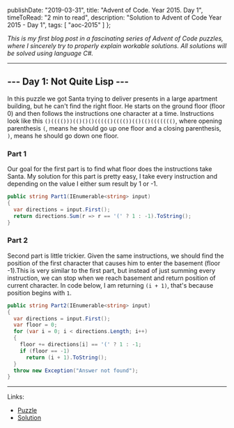   publishDate: "2019-03-31",
  title: "Advent of Code. Year 2015. Day 1",
  timeToRead: "2 min to read",
  description: "Solution to Advent of Code Year 2015 - Day 1",
  tags: [
    "aoc-2015"
  ]
};

_This is my first blog post in a fascinating series of Advent of Code puzzles, where I sincerely try to properly explain workable solutions. All solutions will be solved using language C#._

---

## --- Day 1: Not Quite Lisp ---

In this puzzle we got Santa trying to deliver presents in a large apartment building, but he can't find the right floor. He starts on the ground floor (floor 0) and then follows the instructions one character at a time. Instructions look like this `()(((()))(()()()((((()(((())(()(()((((((()`, where opening parenthesis `(`, means he should go up one floor and a closing parenthesis, `)`, means he should go down one floor.

### Part 1

Our goal for the first part is to find what floor does the instructions take Santa. My solution for this part is pretty easy, I take every instruction and depending on the value I either sum result by 1 or -1.

```csharp
public string Part1(IEnumerable<string> input)
{
  var directions = input.First();
  return directions.Sum(r => r == '(' ? 1 : -1).ToString();
}
```

### Part 2

Second part is little trickier. Given the same instructions, we should find the position of the first character that causes him to enter the basement (floor -1).This is very similar to the first part, but instead of just summing every instruction, we can stop when we reach basement and return position of current character. In code below, I am returning `(i + 1)`, that's because position begins with `1`.

```csharp
public string Part2(IEnumerable<string> input)
{
  var directions = input.First();
  var floor = 0;
  for (var i = 0; i < directions.Length; i++)
  {
    floor += directions[i] == '(' ? 1 : -1;
    if (floor == -1)
      return (i + 1).ToString();
  }
  throw new Exception("Answer not found");
}
```

---
Links:
* [Puzzle](https://adventofcode.com/2015/day/1)
* [Solution](https://github.com/PDmatrix/advent-of-code/tree/master/CSharp/Solutions/2015/1)
